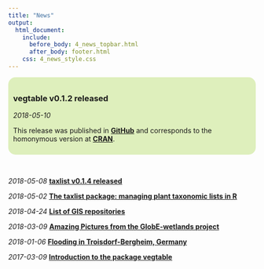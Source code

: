 ---
title: "News"
output:
  html_document:
    include:
      before_body: 4_news_topbar.html
      after_body: footer.html
    css: 4_news_style.css
---

<!-- vegtable v0.1.2 +++++++++++++++++++++++++++++++++++++++++++++++++++++++ -->
<div style="background-color: #deefbc; text-align: left; padding: 10px;
border-radius: 15px">

### vegtable v0.1.2 released

*2018-05-10*

This release was published in
[**GitHub**](https://github.com/kamapu/vegtable/releases/tag/v0.1.2) and
corresponds to the homonymous version at
[**CRAN**](https://cran.r-project.org/package=vegtable).

</div>

<br/>

<!-- TODO +++++++++++++++++++++++++++++++++++++++++++++++++++++++ -->
*2018-05-08* **[taxlist v0.1.4
released](https://github.com/kamapu/taxlist/releases/tag/v0.1.4)**

*2018-05-02* **[The taxlist package: managing plant taxonomic lists in
R](https://doi.org/10.3897/BDJ.6.e23635)**

*2018-04-24* **[List of GIS repositories](documents/GIS_Repositories.pdf)**

*2018-03-09* **[Amazing Pictures from the GlobE-wetlands project
](https://photos.google.com/share/AF1QipOkR46_z-5CmhLalP3ckv_rck3-4sCYDz4NNWSGgTDdY1K4e7-wH9MCGUSfAgUSuQ?key=eklJUmhFT05ORHdUdVFHUzJhcVE2R3BwTEI5YUxn)**

*2018-01-06* **[Flooding in Troisdorf-Bergheim,
Germany](https://photos.google.com/share/AF1QipPr8y7V3CbaYCzMXPqQYagYBBMNjbxy3bF8--ZYM7LyhYJ41Ul8LwTjdJrZaZ8NTA?key=c3NNTWxKaHB5S2hCZHBHVXdjbVFHc1hDTDktdjdR)**

*2017-03-09* **[Introduction to the package
vegtable](documents/workshops_freiburg_2017.html)**

<br/>
